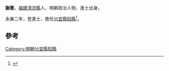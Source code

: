 '''謝惠'''，[[福建|福建]][[清流縣|清流縣]]人，明朝政治人物、進士出身。

永樂二年，登進士，擔任[[分宜縣|分宜縣]][[知縣|知縣]]<ref>{{cite news|title=福建三明市志-第一节　历代进士(已知)名表|author=福建省地方志编纂委员会|url=http://www.fjsq.gov.cn/showtext.asp?ToBook=3147&index=3580|accessdate=2013-08-31|newspaper=福建省地方志编纂委员会|archive-url=https://web.archive.org/web/20131002173013/http://www.fjsq.gov.cn/showtext.asp?ToBook=3147&index=3580|archive-date=2013-10-02|dead-url=yes}}</ref>。

==參考==
{{reflist}}
{{明朝人物小作品}}
{{永樂二年甲申科殿試金榜}}
[[Category:明朝分宜縣知縣|Category:明朝分宜縣知縣]]